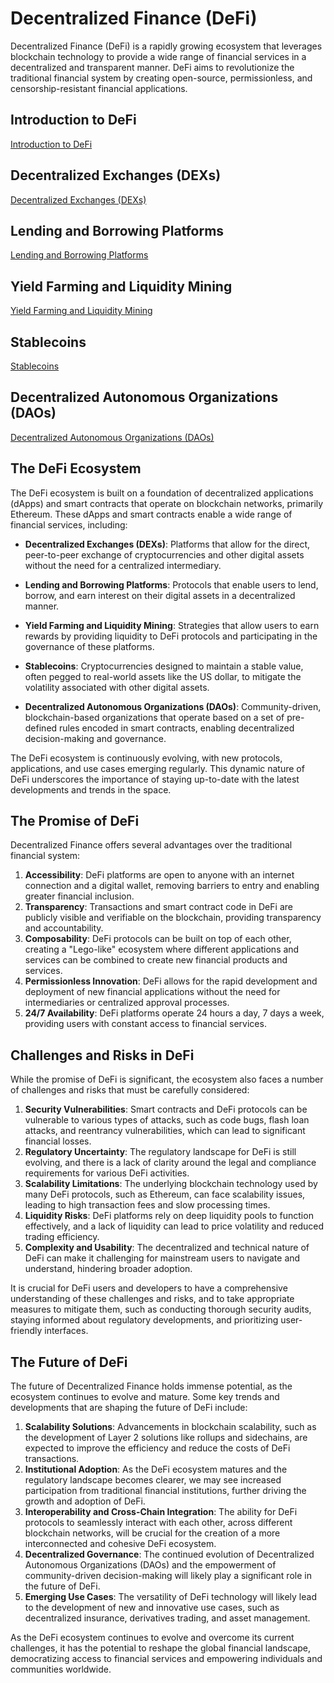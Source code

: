 
# Decentralized Finance (DeFi)

Decentralized Finance (DeFi) is a rapidly growing ecosystem that leverages blockchain technology to provide a wide range of financial services in a decentralized and transparent manner. DeFi aims to revolutionize the traditional financial system by creating open-source, permissionless, and censorship-resistant financial applications.

## Introduction to DeFi
[Introduction to DeFi](/decentralized-finance-defi/introduction-to-defi)

## Decentralized Exchanges (DEXs)
[Decentralized Exchanges (DEXs)](/decentralized-finance-defi/decentralized-exchanges-dexs)

## Lending and Borrowing Platforms
[Lending and Borrowing Platforms](/decentralized-finance-defi/lending-and-borrowing-platforms)

## Yield Farming and Liquidity Mining
[Yield Farming and Liquidity Mining](/decentralized-finance-defi/yield-farming-and-liquidity-mining)

## Stablecoins
[Stablecoins](/decentralized-finance-defi/stablecoins)

## Decentralized Autonomous Organizations (DAOs)
[Decentralized Autonomous Organizations (DAOs)](/decentralized-finance-defi/decentralized-autonomous-organizations-daos)

## The DeFi Ecosystem
The DeFi ecosystem is built on a foundation of decentralized applications (dApps) and smart contracts that operate on blockchain networks, primarily Ethereum. These dApps and smart contracts enable a wide range of financial services, including:

- **Decentralized Exchanges (DEXs)**: Platforms that allow for the direct, peer-to-peer exchange of cryptocurrencies and other digital assets without the need for a centralized intermediary.

- **Lending and Borrowing Platforms**: Protocols that enable users to lend, borrow, and earn interest on their digital assets in a decentralized manner.

- **Yield Farming and Liquidity Mining**: Strategies that allow users to earn rewards by providing liquidity to DeFi protocols and participating in the governance of these platforms.

- **Stablecoins**: Cryptocurrencies designed to maintain a stable value, often pegged to real-world assets like the US dollar, to mitigate the volatility associated with other digital assets.

- **Decentralized Autonomous Organizations (DAOs)**: Community-driven, blockchain-based organizations that operate based on a set of pre-defined rules encoded in smart contracts, enabling decentralized decision-making and governance.

<Callout type="info">
The DeFi ecosystem is continuously evolving, with new protocols, applications, and use cases emerging regularly. This dynamic nature of DeFi underscores the importance of staying up-to-date with the latest developments and trends in the space.
</Callout>

## The Promise of DeFi
Decentralized Finance offers several advantages over the traditional financial system:

1. **Accessibility**: DeFi platforms are open to anyone with an internet connection and a digital wallet, removing barriers to entry and enabling greater financial inclusion.
2. **Transparency**: Transactions and smart contract code in DeFi are publicly visible and verifiable on the blockchain, providing transparency and accountability.
3. **Composability**: DeFi protocols can be built on top of each other, creating a "Lego-like" ecosystem where different applications and services can be combined to create new financial products and services.
4. **Permissionless Innovation**: DeFi allows for the rapid development and deployment of new financial applications without the need for intermediaries or centralized approval processes.
5. **24/7 Availability**: DeFi platforms operate 24 hours a day, 7 days a week, providing users with constant access to financial services.

## Challenges and Risks in DeFi
While the promise of DeFi is significant, the ecosystem also faces a number of challenges and risks that must be carefully considered:

1. **Security Vulnerabilities**: Smart contracts and DeFi protocols can be vulnerable to various types of attacks, such as code bugs, flash loan attacks, and reentrancy vulnerabilities, which can lead to significant financial losses.
2. **Regulatory Uncertainty**: The regulatory landscape for DeFi is still evolving, and there is a lack of clarity around the legal and compliance requirements for various DeFi activities.
3. **Scalability Limitations**: The underlying blockchain technology used by many DeFi protocols, such as Ethereum, can face scalability issues, leading to high transaction fees and slow processing times.
4. **Liquidity Risks**: DeFi platforms rely on deep liquidity pools to function effectively, and a lack of liquidity can lead to price volatility and reduced trading efficiency.
5. **Complexity and Usability**: The decentralized and technical nature of DeFi can make it challenging for mainstream users to navigate and understand, hindering broader adoption.

<Callout type="warning">
It is crucial for DeFi users and developers to have a comprehensive understanding of these challenges and risks, and to take appropriate measures to mitigate them, such as conducting thorough security audits, staying informed about regulatory developments, and prioritizing user-friendly interfaces.
</Callout>

## The Future of DeFi
The future of Decentralized Finance holds immense potential, as the ecosystem continues to evolve and mature. Some key trends and developments that are shaping the future of DeFi include:

1. **Scalability Solutions**: Advancements in blockchain scalability, such as the development of Layer 2 solutions like rollups and sidechains, are expected to improve the efficiency and reduce the costs of DeFi transactions.
2. **Institutional Adoption**: As the DeFi ecosystem matures and the regulatory landscape becomes clearer, we may see increased participation from traditional financial institutions, further driving the growth and adoption of DeFi.
3. **Interoperability and Cross-Chain Integration**: The ability for DeFi protocols to seamlessly interact with each other, across different blockchain networks, will be crucial for the creation of a more interconnected and cohesive DeFi ecosystem.
4. **Decentralized Governance**: The continued evolution of Decentralized Autonomous Organizations (DAOs) and the empowerment of community-driven decision-making will likely play a significant role in the future of DeFi.
5. **Emerging Use Cases**: The versatility of DeFi technology will likely lead to the development of new and innovative use cases, such as decentralized insurance, derivatives trading, and asset management.

<Callout type="success">
As the DeFi ecosystem continues to evolve and overcome its current challenges, it has the potential to reshape the global financial landscape, democratizing access to financial services and empowering individuals and communities worldwide.
</Callout>